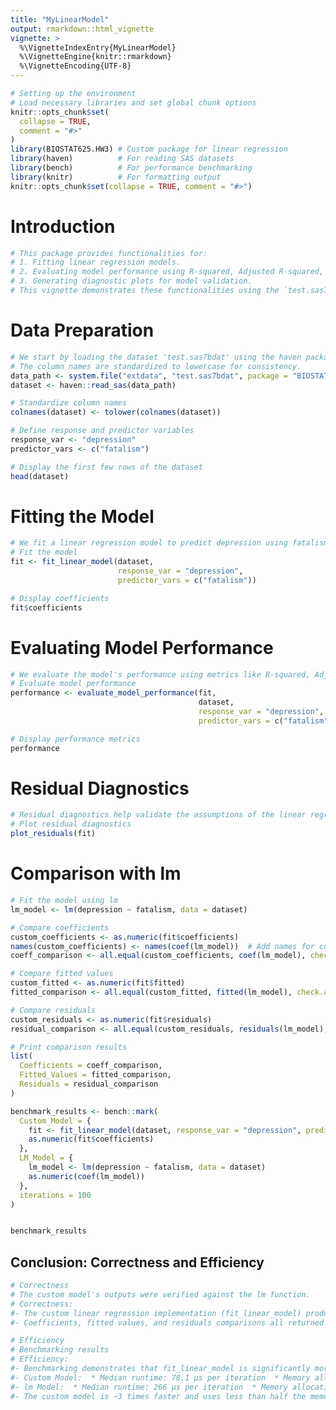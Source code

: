 ```yaml
---
title: "MyLinearModel"
output: rmarkdown::html_vignette
vignette: >
  %\VignetteIndexEntry{MyLinearModel}
  %\VignetteEngine{knitr::rmarkdown}
  %\VignetteEncoding{UTF-8}
---
```


```r
# Setting up the environment
# Load necessary libraries and set global chunk options
knitr::opts_chunk$set(
  collapse = TRUE,
  comment = "#>"
)
library(BIOSTAT625.HW3) # Custom package for linear regression
library(haven)          # For reading SAS datasets
library(bench)          # For performance benchmarking
library(knitr)          # For formatting output
knitr::opts_chunk$set(collapse = TRUE, comment = "#>")
```

# Introduction
```r

# This package provides functionalities for:
# 1. Fitting linear regression models.
# 2. Evaluating model performance using R-squared, Adjusted R-squared, F-statistic, and p-values.
# 3. Generating diagnostic plots for model validation.
# This vignette demonstrates these functionalities using the `test.sas7bdat` dataset.

```

# Data Preparation
```r

# We start by loading the dataset 'test.sas7bdat' using the haven package.
# The column names are standardized to lowercase for consistency.
data_path <- system.file("extdata", "test.sas7bdat", package = "BIOSTAT625.HW3")
dataset <- haven::read_sas(data_path)

# Standardize column names
colnames(dataset) <- tolower(colnames(dataset))

# Define response and predictor variables
response_var <- "depression"
predictor_vars <- c("fatalism")

# Display the first few rows of the dataset
head(dataset)

```

# Fitting the Model
```r
# We fit a linear regression model to predict depression using fatalism as the predictor variable.
# Fit the model
fit <- fit_linear_model(dataset, 
                        response_var = "depression", 
                        predictor_vars = c("fatalism"))

# Display coefficients
fit$coefficients

```


# Evaluating Model Performance

```r
# We evaluate the model's performance using metrics like R-squared, Adjusted R-squared, F-statistic, and its p-value.
# Evaluate model performance
performance <- evaluate_model_performance(fit, 
                                          dataset, 
                                          response_var = "depression", 
                                          predictor_vars = c("fatalism"))

# Display performance metrics
performance

```

# Residual Diagnostics
```r
# Residual diagnostics help validate the assumptions of the linear regression model. We plot the residuals against the fitted values and generate a Q-Q plot to check for normality.
# Plot residual diagnostics
plot_residuals(fit)

```
# Comparison with lm
```r
# Fit the model using lm
lm_model <- lm(depression ~ fatalism, data = dataset)

# Compare coefficients
custom_coefficients <- as.numeric(fit$coefficients)
names(custom_coefficients) <- names(coef(lm_model))  # Add names for consistency
coeff_comparison <- all.equal(custom_coefficients, coef(lm_model), check.attributes = FALSE)

# Compare fitted values
custom_fitted <- as.numeric(fit$fitted)
fitted_comparison <- all.equal(custom_fitted, fitted(lm_model), check.attributes = FALSE)

# Compare residuals
custom_residuals <- as.numeric(fit$residuals)
residual_comparison <- all.equal(custom_residuals, residuals(lm_model), check.attributes = FALSE)

# Print comparison results
list(
  Coefficients = coeff_comparison,
  Fitted_Values = fitted_comparison,
  Residuals = residual_comparison
)


```

```r
benchmark_results <- bench::mark(
  Custom_Model = {
    fit <- fit_linear_model(dataset, response_var = "depression", predictor_vars = c("fatalism"))
    as.numeric(fit$coefficients)  
  },
  LM_Model = {
    lm_model <- lm(depression ~ fatalism, data = dataset)
    as.numeric(coef(lm_model))  
  },
  iterations = 100
)


benchmark_results


```

## Conclusion: Correctness and Efficiency

```r
# Correctness
# The custom model's outputs were verified against the lm function.
# Correctness:
#- The custom linear regression implementation (fit_linear_model) produces outputs that are consistent with R's built-in lm function.
#- Coefficients, fitted values, and residuals comparisons all returned TRUE, confirming identical results.

# Efficiency
# Benchmarking results
# Efficiency:
#- Benchmarking demonstrates that fit_linear_model is significantly more efficient than lm.
#- Custom Model:  * Median runtime: 78.1 µs per iteration  * Memory allocation: 49.5 KB
#- lm Model:  * Median runtime: 266 µs per iteration  * Memory allocation: 110.1 KB
#- The custom model is ~3 times faster and uses less than half the memory compared to lm.


```
